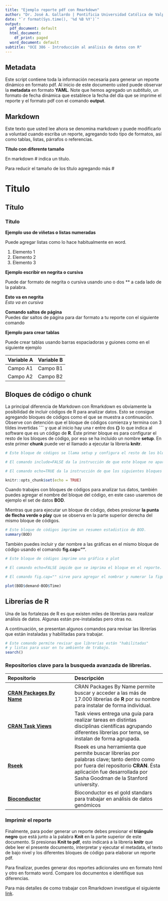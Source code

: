 ```yaml
---
title: "Ejemplo reporte pdf con Rmarkdown"
author: "Dr. José A. Gallardo | Pontificia Universidad Católica de Valparaíso | <jose.gallardo@pucv.cl>"
date: "`r format(Sys.time(), '%d %B %Y')`"
output:
  pdf_document: default
  html_document:
    df_print: paged
  word_document: default
subtitle: "OCE 386 - Introducción al análisis de datos con R"
---
```


## Metadata

Este script contiene toda la información necesaria para generar un reporte dinámico en formato pdf. Al inicio de este documento usted puede observar la **metadata** en formato **YAML**. Note que hemos agregado un *subtítulo*, un formato de fecha dinámica que establece la fecha del día que se imprime el reporte y el formato pdf con el comando **output**.

## Markdown

Este texto que usted lee ahora se denomina markdown y puede modificarlo a voluntad cuando escriba un reporte, agregando todo tipo de formatos, así como tablas, listas, párrafos o referencias. 

**Título con diferente tamaño**

En markdown # indica un título.

Para reducir el tamaño de los título agregando más #

# Titulo
## Título
### Título

**Ejemplo uso de viñetas o listas numeradas**

Puede agregar listas como lo hace habitualmente en word.

1. Elemento 1
2. Elemento 2
3. Elemento 3

**Ejemplo escribir en negrita o cursiva**

Puede dar formato de negrita o cursiva usando uno o dos ** a cada lado de la palabra.

**Esto va en negrita**  
*Esto va en cursiva*  

**Comando saltos de página**  
Puedes dar saltos de página para dar formato a tu reporte con el siguiente comando

\newpage
    
**Ejemplo para crear tablas**

Puede crear tablas usando barras espaciadoras y guiones como en el siguiente ejemplo

Variable A | Variable B
-- | --
Campo A1 | Campo B1
Campo A2 | Campo B2

## Bloques de código o chunk

La principal diferencia de Markdown con Rmarkdown es obviamente la posibilidad de incluir códigos de R para analizar datos. Esto se consigue agregando bloques de códigos como el que se muestra a continuación. Observe con detención que el bloque de códigos comienza y termina con 3 tildes invertidas **```** y que al inicio hay una r entre dos **{}** lo que indica al software que es un código de **R**. Éste primer bloque es para configurar el resto de los bloques de código, por eso se ha incluido un nombre **setup**. En este primer **chunk** puede ver el llamado a ejecutar la librería **knitr**.

```r
# Este bloque de códigos se llama setup y configura el resto de los bloques.

# El comando include=FALSE da la instrucción de que este bloque no aparesca en el reporte.

# El comando echo=TRUE da la instrucción de que los siguientes bloques si aparescan en el reporte.

knitr::opts_chunk$set(echo = TRUE)
```

Cuando trabajes con bloques de códigos para analizar tus datos, también puedes agregar el nombre del bloque del código, en este caso usaremos de ejemplo el set de datos **BOD**. 

Mientras que para ejecutar un bloque de código, debes presionar **la punta de flecha verde o play** que se observa en la parte superior derecha del mismo bloque de códigos.

```r
# Este bloque de códigos imprime un resumen estadistico de BOD.
summary(BOD)
```

También puedes incluir y dar nombre a las gráficas en el mismo bloque de código usando el comando **fig.cap=""**.

```r

# Este bloque de códigos imprime una gráfica o plot

# El comando echo=FALSE impide que se imprima el bloque en el reporte.

# El comando fig.cap="" sirve para agregar el nombrar y numerar la figura.

plot(BOD$demand~BOD$Time)

```


\newpage
    
    
## Librerías de R

Una de las fortalezas de R es que existen miles de librerías para realizar análisis de datos. Algunas están pre-instaladas pero otras no.

A continuación, se presentan algunos comandos para revisar las librerías que están instaladas y habilitadas para trabajar.

```r
# Este comando permite revisar que librerías están "habilitadas"
# y listas para usar en tu ambiente de trabajo.
search()
```

### Repositorios clave para la busqueda avanzada de librerías.

|  Repositorio | Descripción       |
|:-------------|:------------------|
| **[CRAN Packages By Name](https://cran.r-project.org/web/packages/available_packages_by_name.html)**           | CRAN Packages By Name permite buscar y acceder a las más de 17.000 librerías de **R** por su nombre para instalar de forma individual. |
| **[CRAN Task Views](https://cran.r-project.org/web/views/)** | Task views entrega una guía para realizar tareas en distintas disciplinas científicas agrupando diferentes librerías por tema, se instalan de forma agrupada. |
| **[Rseek](https://rseek.org/)**           | Rseek es una herramienta que permite buscar librerías por palabras clave; tanto dentro como por fuera del repositorio **CRAN**. Ésta aplicación fue desarrollada por Sasha Goodman de la Stanford university. |
| **[Bioconductor](https://www.bioconductor.org/)**           | Bioconductor es el gold standars para trabajar en análisis de datos genómicos |

### Imprimir el reporte

Finalmente, para poder generar un reporte debes presionar el **triángulo negro** que está junto a la palabra **Knit** en la parte superior de este documento. Si presionas **Knit to pdf**, esto indicará a la librería **knitr** que debe leer el presente documento, interpretar y ejecutar el metadata, el texto de bajo nivel y los diferentes bloques de código para elaborar un reporte pdf.

Para finalizar, puedes generar dos reportes adicionales uno en formato html y otro en formato word. Compare los documentos e identifique sus diferencias.

Para más detalles de como trabajar con Rmarkdown investigue el siguiente [link](https://www.rstudio.com/wp-content/uploads/2015/03/rmarkdown-spanish.pdf).


